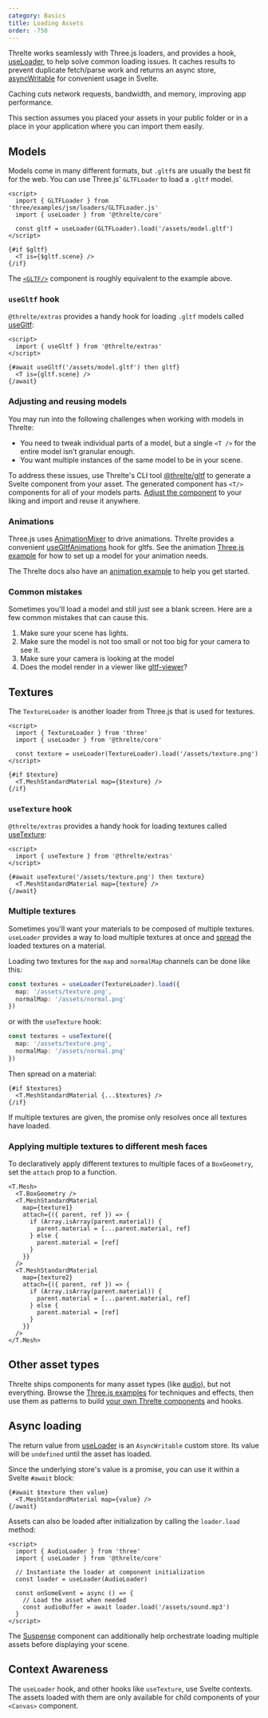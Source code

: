 ```yaml
---
category: Basics
title: Loading Assets
order: -750
---
```


Threlte works seamlessly with Three.js loaders, and provides a hook,
[useLoader](/docs/reference/core/use-loader), to help solve common loading issues.
It caches results to prevent duplicate fetch/parse work and returns an async store,
[asyncWritable](/docs/reference/core/utilities#asyncwritable) for convenient usage in Svelte.

Caching cuts network requests, bandwidth, and memory, improving app performance.

<Tip type="info">
  This section assumes you placed your assets in your public folder or in a place in your
  application where you can import them easily.
</Tip>

## Models

Models come in many different formats, but `.gltf`s are usually the best fit for the web. You can use Three.js' `GLTFLoader` to load a `.gltf` model.

```svelte
<script>
  import { GLTFLoader } from 'three/examples/jsm/loaders/GLTFLoader.js'
  import { useLoader } from '@threlte/core'

  const gltf = useLoader(GLTFLoader).load('/assets/model.gltf')
</script>

{#if $gltf}
  <T is={$gltf.scene} />
{/if}
```

The [`<GLTF/>`](/docs/reference/extras/gltf) component is roughly equivalent to the example above.

### `useGltf` hook

`@threlte/extras` provides a handy hook for loading `.gltf` models called [useGltf](/docs/reference/extras/use-gltf):

```svelte
<script>
  import { useGltf } from '@threlte/extras'
</script>

{#await useGltf('/assets/model.gltf') then gltf}
  <T is={gltf.scene} />
{/await}
```

### Adjusting and reusing models

You may run into the following challenges when working with models in Threlte:

- You need to tweak individual parts of a model, but a single `<T />` for the entire model isn’t granular enough.
- You want multiple instances of the same model to be in your scene.

To address these issues, use Threlte's CLI tool [@threlte/gltf](/docs/reference/gltf/getting-started)
to generate a Svelte component from your asset. The generated component has `<T/>` components for all of your models parts.
[Adjust the component](/docs/learn/advanced/custom-abstractions) to your liking and import and reuse it anywhere.

### Animations

Three.js uses [AnimationMixer](https://threejs.org/docs/index.html#api/en/animation/AnimationMixer) to drive animations.
Threlte provides a convenient [useGltfAnimations](/docs/reference/extras/use-gltf-animations) hook for gltfs.
See the animation [Three.js example](https://threejs.org/examples/?q=animation) for how to set up a model for your animation needs.

The Threlte docs also have an [animation example](/docs/examples/animation/animation-transitions) to help you get started.

### Common mistakes

Sometimes you'll load a model and still just see a blank screen. Here are a few common mistakes that can cause this.

1. Make sure your scene has lights.
2. Make sure the model is not too small or not too big for your camera to see it.
3. Make sure your camera is looking at the model
4. Does the model render in a viewer like [gltf-viewer](https://gltf-viewer.donmccurdy.com/)?

## Textures

The `TextureLoader` is another loader from Three.js that is used for textures.

```svelte
<script>
  import { TextureLoader } from 'three'
  import { useLoader } from '@threlte/core'

  const texture = useLoader(TextureLoader).load('/assets/texture.png')
</script>

{#if $texture}
  <T.MeshStandardMaterial map={$texture} />
{/if}
```

### `useTexture` hook

`@threlte/extras` provides a handy hook for loading textures called [useTexture](/docs/reference/extras/use-texture):

```svelte
<script>
  import { useTexture } from '@threlte/extras'
</script>

{#await useTexture('/assets/texture.png') then texture}
  <T.MeshStandardMaterial map={texture} />
{/await}
```

### Multiple textures

Sometimes you'll want your materials to be composed of multiple textures.
`useLoader` provides a way to load multiple textures at once and
[spread](https://learn.svelte.dev/tutorial/spread-props) the loaded textures on a material.

Loading two textures for the `map` and `normalMap` channels can be done like this:

```ts
const textures = useLoader(TextureLoader).load({
  map: '/assets/texture.png',
  normalMap: '/assets/normal.png'
})
```

or with the `useTexture` hook:

```ts
const textures = useTexture({
  map: '/assets/texture.png',
  normalMap: '/assets/normal.png'
})
```

Then spread on a material:

```svelte
{#if $textures}
  <T.MeshStandardMaterial {...$textures} />
{/if}
```

If multiple textures are given, the promise only resolves once all textures have loaded.

### Applying multiple textures to different mesh faces

To declaratively apply different textures to multiple faces of a `BoxGeometry`, set the `attach` prop to a function.

```svelte
<T.Mesh>
  <T.BoxGeometry />
  <T.MeshStandardMaterial
    map={texture1}
    attach={({ parent, ref }) => {
      if (Array.isArray(parent.material)) {
        parent.material = [...parent.material, ref]
      } else {
        parent.material = [ref]
      }
    }}
  />
  <T.MeshStandardMaterial
    map={texture2}
    attach={({ parent, ref }) => {
      if (Array.isArray(parent.material)) {
        parent.material = [...parent.material, ref]
      } else {
        parent.material = [ref]
      }
    }}
  />
</T.Mesh>
```

## Other asset types

Threlte ships components for many asset types (like [audio](/docs/reference/extras/audio)),
but not everything. Browse the [Three.js examples](https://threejs.org/examples/) for techniques
and effects, then use them as patterns to build [your own Threlte components](/docs/learn/advanced/custom-abstractions) and hooks.

## Async loading

The return value from [useLoader](/docs/reference/core/use-loader) is an `AsyncWritable` custom store. Its value will be `undefined` until the asset has loaded.

Since the underlying store's value is a promise, you can use it within a Svelte `#await` block:

```svelte
{#await $texture then value}
  <T.MeshStandardMaterial map={value} />
{/await}
```

Assets can also be loaded after initialization by calling the `loader.load` method:

```svelte
<script>
  import { AudioLoader } from 'three'
  import { useLoader } from '@threlte/core'

  // Instantiate the loader at component initialization
  const loader = useLoader(AudioLoader)

  const onSomeEvent = async () => {
    // Load the asset when needed
    const audioBuffer = await loader.load('/assets/sound.mp3')
  }
</script>
```

The [Suspense](/docs/reference/extras/suspense) component can additionally help orchestrate loading multiple assets before displaying your scene.

## Context Awareness

The `useLoader` hook, and other hooks like `useTexture`, use Svelte contexts. The assets loaded with them are only available for child components of your `<Canvas>` component.
